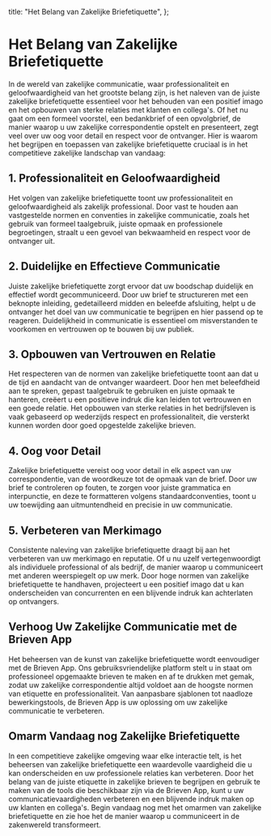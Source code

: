
  title: "Het Belang van Zakelijke Briefetiquette",
};

# Het Belang van Zakelijke Briefetiquette

<MdxImage src="/blog/the-importance-of-business-letter-etiquette.jpg" alt="Het Belang van Zakelijke Briefetiquette" width={800} height={700} />

In de wereld van zakelijke communicatie, waar professionaliteit en geloofwaardigheid van het grootste belang zijn, is het naleven van de juiste zakelijke briefetiquette essentieel voor het behouden van een positief imago en het opbouwen van sterke relaties met klanten en collega's. Of het nu gaat om een formeel voorstel, een bedankbrief of een opvolgbrief, de manier waarop u uw zakelijke correspondentie opstelt en presenteert, zegt veel over uw oog voor detail en respect voor de ontvanger. Hier is waarom het begrijpen en toepassen van zakelijke briefetiquette cruciaal is in het competitieve zakelijke landschap van vandaag:

## 1. Professionaliteit en Geloofwaardigheid

Het volgen van zakelijke briefetiquette toont uw professionaliteit en geloofwaardigheid als zakelijk professional. Door vast te houden aan vastgestelde normen en conventies in zakelijke communicatie, zoals het gebruik van formeel taalgebruik, juiste opmaak en professionele begroetingen, straalt u een gevoel van bekwaamheid en respect voor de ontvanger uit.

## 2. Duidelijke en Effectieve Communicatie

Juiste zakelijke briefetiquette zorgt ervoor dat uw boodschap duidelijk en effectief wordt gecommuniceerd. Door uw brief te structureren met een beknopte inleiding, gedetailleerd midden en beleefde afsluiting, helpt u de ontvanger het doel van uw communicatie te begrijpen en hier passend op te reageren. Duidelijkheid in communicatie is essentieel om misverstanden te voorkomen en vertrouwen op te bouwen bij uw publiek.

## 3. Opbouwen van Vertrouwen en Relatie

Het respecteren van de normen van zakelijke briefetiquette toont aan dat u de tijd en aandacht van de ontvanger waardeert. Door hen met beleefdheid aan te spreken, gepast taalgebruik te gebruiken en juiste opmaak te hanteren, creëert u een positieve indruk die kan leiden tot vertrouwen en een goede relatie. Het opbouwen van sterke relaties in het bedrijfsleven is vaak gebaseerd op wederzijds respect en professionaliteit, die versterkt kunnen worden door goed opgestelde zakelijke brieven.

## 4. Oog voor Detail

Zakelijke briefetiquette vereist oog voor detail in elk aspect van uw correspondentie, van de woordkeuze tot de opmaak van de brief. Door uw brief te controleren op fouten, te zorgen voor juiste grammatica en interpunctie, en deze te formatteren volgens standaardconventies, toont u uw toewijding aan uitmuntendheid en precisie in uw communicatie.

## 5. Verbeteren van Merkimago

Consistente naleving van zakelijke briefetiquette draagt bij aan het verbeteren van uw merkimago en reputatie. Of u nu uzelf vertegenwoordigt als individuele professional of als bedrijf, de manier waarop u communiceert met anderen weerspiegelt op uw merk. Door hoge normen van zakelijke briefetiquette te handhaven, projecteert u een positief imago dat u kan onderscheiden van concurrenten en een blijvende indruk kan achterlaten op ontvangers.

## Verhoog Uw Zakelijke Communicatie met de Brieven App

Het beheersen van de kunst van zakelijke briefetiquette wordt eenvoudiger met de Brieven App. Ons gebruiksvriendelijke platform stelt u in staat om professioneel opgemaakte brieven te maken en af te drukken met gemak, zodat uw zakelijke correspondentie altijd voldoet aan de hoogste normen van etiquette en professionaliteit. Van aanpasbare sjablonen tot naadloze bewerkingstools, de Brieven App is uw oplossing om uw zakelijke communicatie te verbeteren.

## Omarm Vandaag nog Zakelijke Briefetiquette

In een competitieve zakelijke omgeving waar elke interactie telt, is het beheersen van zakelijke briefetiquette een waardevolle vaardigheid die u kan onderscheiden en uw professionele relaties kan verbeteren. Door het belang van de juiste etiquette in zakelijke brieven te begrijpen en gebruik te maken van de tools die beschikbaar zijn via de Brieven App, kunt u uw communicatievaardigheden verbeteren en een blijvende indruk maken op uw klanten en collega's. Begin vandaag nog met het omarmen van zakelijke briefetiquette en zie hoe het de manier waarop u communiceert in de zakenwereld transformeert.
